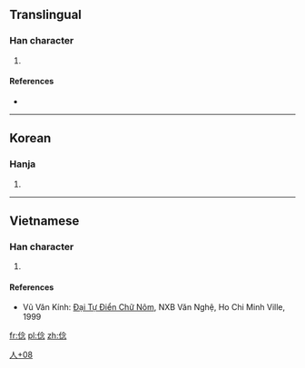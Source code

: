 ==Translingual==

===Han character===
{{Han char|rn=9|rad=人|as=08|sn=10|four=|canj=人人戈心 (OOIP)}}

# {{defn|Han|sort=人08}}

====References====
* {{Han ref|kx=0109.171|dkj=|dj=|hdz=|uh=346B|ud=13419|bh=|bd=}}

----

==Korean==

===Hanja===
{{ko-hanja|hangeul=[[념]]([[염]])|rv=nyeom(yeom)|mr=nyŏm(yŏm)|y=nyem(<sup>n</sup>yem)}}

# {{defn|lang=ko|sort=人08}}

----

==Vietnamese==

===Han character===
{{vi-chunom|[[nộm]]|rs=人08}}

# {{defn|lang=vi|sort=人08}}

====References====
* Vũ Văn Kính: [[Đại Tự Điển Chữ Nôm]], NXB Văn Nghệ, Ho Chi Minh Ville, 1999

[[Category:Vietnamese-only CJKV Characters|人+08]]

[[fr:㑫]]
[[pl:㑫]]
[[zh:㑫]]